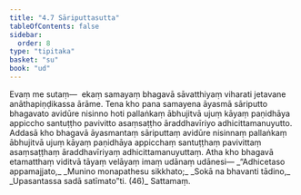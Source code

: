 ```yaml
---
title: "4.7 Sāriputtasutta"
tableOfContents: false
sidebar:
  order: 8
type: "tipitaka"
basket: "su"
book: "ud"
---
```



<DynamicBreadcrumb />

<Division number="37" book="ud" bookNo="18" page="127">

<Paragraph number="313" book="ud">
Evaṃ me sutaṃ—  ekaṃ samayaṃ bhagavā sāvatthiyaṃ viharati jetavane anāthapiṇḍikassa ārāme. Tena kho pana samayena āyasmā sāriputto bhagavato avidūre nisinno hoti pallaṅkaṃ ābhujitvā ujuṃ kāyaṃ paṇidhāya appiccho santuṭṭho pavivitto asaṃsaṭṭho āraddhavīriyo adhicittamanuyutto.
</Paragraph>

<Paragraph number="314" book="ud">
Addasā kho bhagavā āyasmantaṃ sāriputtaṃ avidūre nisinnaṃ pallaṅkaṃ ābhujitvā ujuṃ kāyaṃ paṇidhāya appicchaṃ santuṭṭhaṃ pavivittaṃ asaṃsaṭṭhaṃ āraddhavīriyaṃ adhicittamanuyuttaṃ.
</Paragraph>

<Paragraph number="315" book="ud">
Atha kho bhagavā etamatthaṃ viditvā tāyaṃ velāyaṃ imaṃ udānaṃ udānesi—
</Paragraph>

<Paragraph number="316" type="verses" book="ud">
_“Adhicetaso appamajjato,_  
_Munino monapathesu sikkhato;_  
_Sokā na bhavanti tādino,_  
_Upasantassa sadā satīmato”ti. (46)_  


</Paragraph>
</Division>

<Paragraph number="317" type="center" book="ud">
Sattamaṃ.
</Paragraph>